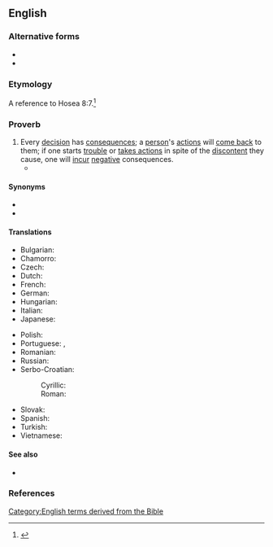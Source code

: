 ==English==

===Alternative forms===
* {{l|en|sow the wind and reap the whirlwind}}
* {{l|en|reap the whirlwind}}

===Etymology===
A reference to Hosea 8:7.<ref>{{R:KJV|Hosea|8|7|passage=For they haue sowen the winde, and they shall reape the whirlewinde}}</ref>

===Proverb===
{{head|en|proverb}}

# Every [[decision]] has [[consequence]]s; a [[person]]'s [[action]]s will [[come back]] to them; if one starts [[trouble]] or [[take action|takes actions]] in spite of the [[discontent]] they cause, one will [[incur]] [[negative]] consequences.
#* {{quote-journal|en|title=Trump Is to Blame for Capitol Attack|work=The New York Times|date=2021-01-07|url=https://www.nytimes.com/2021/01/06/opinion/trump-capitol-dc-protests.html|issn=0362-4331|passage=Before the attack started, Senator Mitch McConnell, the majority leader, decried efforts by his fellow Republicans to overturn the results of the election. But his eloquence was the very definition of a gesture both too little and too late. They who '''sow the wind, reap the whirlwind'''.}}

====Synonyms====
* {{l|en|what goes around comes around}}
* {{l|en|reap what you sow}}

====Translations====
{{trans-top|every decision has consequences; a person's actions will come back to them}}
* Bulgarian: {{t|bg|ко́йто се́е вя́тър, жъ́не бу́ри}}
* Chamorro: {{t|ch|뿌린대로 거두다}}
* Czech: {{t+|cs|kdo seje vítr, sklízí bouři}}
* Dutch: {{t|nl|wie wind zaait, zal storm oogsten}}
* French: {{t+|fr|qui sème le vent, récolte la tempête}}
* German: {{t+|de|wer Wind sät, wird Sturm ernten}}
* Hungarian: {{t+|hu|aki szelet vet, vihart arat}}
* Italian: {{t|it|chi semina vento raccoglie tempesta}}
* Japanese: {{t|ja|業によりて果を引く|tr=ごうによりてかをひく, gō ni yorite ka o hiku|sc=Jpan}}
{{trans-mid}}
* Polish: {{t|pl|kto sieje wiatr, zbiera burzę}}
* Portuguese: {{t|pt|quem semeia ventos colhe tempestades}}, {{t|pt|quem semeia vento colhe tempestade}}
* Romanian: {{t|ro|cine seamănă vânt culege furtună}}<!-- [http://ro.wikiquote.org/wiki/Proverbe_românești#C] -->
* Russian: {{t|ru|посе́ешь ве́тер, пожнёшь бу́рю}}
* Serbo-Croatian:
*: Cyrillic: {{t|sh|ко сеје ветар, жање олују|sc=Cyrl}}
*: Roman: {{t|sh|ko seje vetar, žanje oluju|sc=Latn}}
* Slovak: {{t|sk|kto seje vietor, žne búrku}}
* Spanish: {{t|es|quien siembra vientos recoge tempestades}}
* Turkish: {{t|tr|rüzgâr eken, fırtına biçer}}
* Vietnamese: {{t|vi|gieo nhân nào gặp quả đó}}
{{trans-bottom}}

====See also====
* {{l|en|get out what one puts in}}

===References===
<references/>

[[Category:English terms derived from the Bible]]